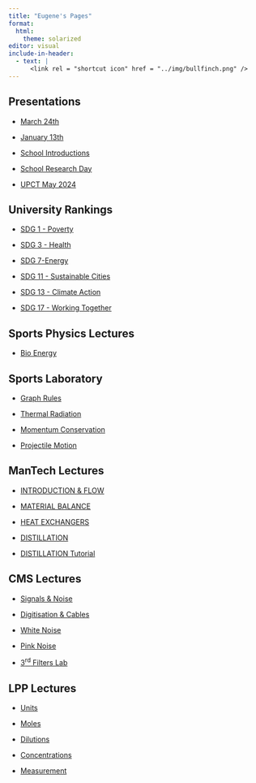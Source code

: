 ```yaml
---
title: "Eugene's Pages"
format: 
  html:
    theme: solarized
editor: visual
include-in-header:
  - text: |
      <link rel = "shortcut icon" href = "../img/bullfinch.png" />
---
```


## Presentations

-   [March 24th](https://tud.netlify.app/phys-clin-discipline){target="_blank"}

-   [January 13th](https://tud.netlify.app/organisational-change.html){target="_blank"}

-   [School Introductions](https://tud.netlify.app/school-c){target="_blank"}

-   [School Research Day](https://tud.netlify.app/school-c-research){target="_blank"}

-   [UPCT May 2024](https://tud.netlify.app/cartegena-May-2024.html){target="_blank"}

## University Rankings

-   [SDG 1 - Poverty](https://tud.netlify.app/poverty#1)

-   [SDG 3 - Health](https://tud.netlify.app/health.html#1)

-   [SDG 7-Energy](https://tud.netlify.app/energy#1)

-   [SDG 11 - Sustainable Cities](https://tud.netlify.app/sustainable.html#1)

-   [SDG 13 - Climate Action](https://tud.netlify.app/climate#1)

-   [SDG 17 - Working Together](https://tud.netlify.app/working-together.html)

## Sports Physics Lectures

-   [Bio Energy](https://tud.netlify.app/bioenergy1#/title-slide)

## Sports Laboratory

-   [Graph Rules](https://tud.netlify.app/graph-rules#1)

-   [Thermal Radiation](https://tud.netlify.app/wien)

-   [Momentum Conservation](https://tud.netlify.app/collision)

-   [Projectile Motion](https://tud.netlify.app/projectile)

## ManTech Lectures

-   [INTRODUCTION & FLOW](https://tud.netlify.app/lectures/mantech/02-introduction-flow-diagrams.pdf)

-   [MATERIAL BALANCE](https://tud.netlify.app/lectures/mantech/01-material-balance.pdf)

-   [HEAT EXCHANGERS](https://tud.netlify.app/lectures/mantech/03-heat-exchangers.pdf)

-   [DISTILLATION](https://tud.netlify.app/lectures/mantech/04-distillation.pdf)

-   [DISTILLATION Tutorial](https://tud.netlify.app/lectures/mantech/04-distil-tutorial.pdf)

## CMS Lectures

-   [Signals & Noise](https://tud.netlify.app/lectures/cms/01-signals-noise.pdf)

-   [Digitisation & Cables](https://tud.netlify.app/lectures/cms/02-digitisattion-cables.pdf)

-   [White Noise](https://tud.netlify.app/lectures/cms/Whitenoisesound.wav)

-   [Pink Noise](https://tud.netlify.app/lectures/cms/pink_noise.wav)

-   [3<sup>rd</sup> Filters Lab](https://tud.netlify.app/lectures/cms/filters-lab.zip)

## LPP Lectures

-   [Units](https://tud.netlify.app/lectures/lpp/03-units.pdf)

-   [Moles](https://tud.netlify.app/lectures/lpp/04-moles-molarity-solutions.pdf)

-   [Dilutions](https://tud.netlify.app/lectures/lpp/05-dilutions.pdf)

-   [Concentrations](https://tud.netlify.app/lectures/lpp/06_Concentrations.pdf)

-   [Measurement](https://tud.netlify.app/lectures/lpp/07-measurement.pdf)
